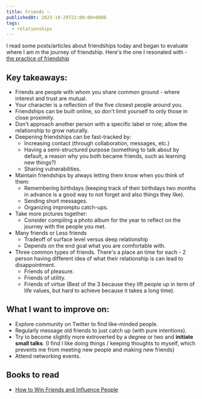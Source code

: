 ```yaml
---
title: Friends 💥
publishedAt: 2023-10-29T22:00:00+0800
tags:
  - relationships
---
```


I read some posts/articles about friendships today and began to evaluate where I am in the journey of friendship. Here's the one I resonated with - [the practice of friendship](https://tasshin.com/blog/the-practice-of-friendship/?curius=1417)

## Key takeaways:

- Friends are people with whom you share common ground - where interest and trust are mutual.
- Your character is a reflection of the five closest people around you.
- Friendships can be built online, so don't limit yourself to only those in close proximity.
- Don't approach another person with a specific label or role; allow the relationship to grow naturally.
- Deepening friendships can be fast-tracked by:
  - Increasing contact (through collaboration, messages, etc.)
  - Having a semi-structured purpose (something to talk about by default, a reason why you both became friends, such as learning new things?)
  - Sharing vulnerabilities.
- Maintain friendships by always letting them know when you think of them:
  - Remembering birthdays (keeping track of their birthdays two months in advance is a good way to not forget and also things they like).
  - Sending short messages.
  - Organizing impromptu catch-ups.
- Take more pictures together:
  - Consider compiling a photo album for the year to reflect on the journey with the people you met.
- Many friends or Less friends
  - Tradeoff of surface level versus deep relationship
  - Depends on the end goal what you are comfortable with.
- Three common types of friends. There's a place an time for each - 2 person having different idea of what their relationship is can lead to disappointment.
  - Friends of pleasure.
  - Friends of utility.
  - Friends of virtue (Best of the 3 because they lift people up in term of life values, but hard to achieve because it takes a long time).

## What I want to improve on:

- Explore community on Twitter to find like-minded people.
- Regularly message old friends to just catch up (with pure intentions).
- Try to become slightly more extroverted by a degree or two and **initiate small talks**. (I find I like doing things / keeping thoughts to myself, which prevents me from meeting new people and making new friends)
- Attend networking events.

## Books to read

- [How to Win Friends and Influence People](https://www.goodreads.com/book/show/4865.How_to_Win_Friends_and_Influence_People)
